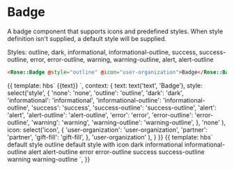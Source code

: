 
<Meta title="Rose|Badge" component="Badge" />

# Badge

A badge component that supports icons and predefined styles.
When style definition isn't supplied, a default style will be supplied.

Styles: outline, dark, informational, informational-outline, success, success-outline, error, error-outline, warning, warning-outline, alert, alert-outline

```html
<Rose::Badge @style="outline" @icon="user-organization">Badge</Rose::Badge>
```

<Preview>
  <Story name="Basic">{{
    template: hbs`<Rose::Badge
      @style={{style}}
      @icon={{icon}}>
      {{text}}
      </Rose::Badge>`,
    context: {
      text: text('text', 'Badge'),
      style: select('style', {
          'none': 'none',
          'outline': 'outline',
          'dark': 'dark',
          'informational': 'informational',
          'informational-outline': 'informational-outline',
          'success': 'success',
          'success-outline': 'success-outline',
          'alert': 'alert',
          'alert-outline': 'alert-outline',
          'error': 'error',
          'error-outline': 'error-outline',
          'warning': 'warning',
          'warning-outline': 'warning-outline',
        },
        'none'
      ),
      icon: select('icon', {
          'user-organization': 'user-organization',
          'partner': 'partner',
          'gift-fill': 'gift-fill',
        },
        'user-organization'
      ),
    }
  }}</Story>
</Preview>

<Preview>
  <Story name="Style legend">{{
    template: hbs`
    <Rose::Badge>default style</Rose::Badge>
    <Rose::Badge @style="outline">outline</Rose::Badge>
    <Rose::Badge @icon="user-organization">default style with icon</Rose::Badge>
    <Rose::Badge @style="dark">dark</Rose::Badge>
    <Rose::Badge @style="informational">informational</Rose::Badge>
    <Rose::Badge @style="informational-outline">informational-outline</Rose::Badge>
    <Rose::Badge @style="alert">alert</Rose::Badge>
    <Rose::Badge @style="alert-outline">alert-outline</Rose::Badge>
    <Rose::Badge @style="error">error</Rose::Badge>
    <Rose::Badge @style="error-outline">error-outline</Rose::Badge>
    <Rose::Badge @style="success">success</Rose::Badge>
    <Rose::Badge @style="success-outline">success-outline</Rose::Badge>
    <Rose::Badge @style="warning">warning</Rose::Badge>
    <Rose::Badge @style="warning-outline">warning-outline</Rose::Badge>
    `,
  }}</Story>
</Preview>
